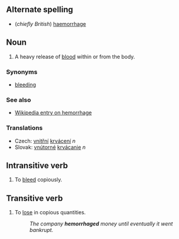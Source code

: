 ==Alternate spelling==
*(''chiefly British'') [[haemorrhage]]

==Noun==
#A heavy release of [[blood]] within or from the body.

===Synonyms===
*[[bleeding]]

===See also===
*[[w:hemorrhage|Wikipedia entry on hemorrhage]]

=== Translations ===
*Czech:  [[vnitřní]] [[krvácení]]  ''n''
*Slovak: [[vnútorné]] [[krvácanie]]  ''n''


==Intransitive verb==
#To [[bleed]] copiously.


==Transitive verb==
#To [[lose]] in copious quantities.
#: ''The company '''hemorrhaged''' money until eventually it went bankrupt.''